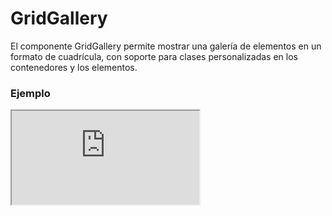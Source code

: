 
# GridGallery

El componente GridGallery permite mostrar una galería de elementos en un formato de cuadrícula, con soporte para clases personalizadas en los contenedores y los elementos.

### Ejemplo

<Iframe
  minHeightIframe="30dvh"
  src="https://fenextjs-component-storybook.vercel.app/iframe.html?args=&id=gridgallery-gridgallery--index&viewMode=story"
/>

### Importacion

Para importar el componente GridGallery, se puede hacer desde fenextjs

```tsx copy
import { GridGallery } from "fenextjs";
```

### Parametros

| Parametro     | Tipo        | Requerido | Default | Descripcion                                                          |
| ------------- | ----------- | --------- | ------- | -------------------------------------------------------------------- |
| items         | ReactNode[] | sí        |         | Lista de elementos que se mostrarán dentro de la galería.            |
| className     | string      | no        | ''      | Clase CSS para personalizar el contenedor principal de la galería.   |
| classNameItem | string      | no        | ''      | Clase CSS para personalizar cada uno de los elementos de la galería. |

### Storybook

Para ver el storybook del componente lo puede hacer con este [link](https://fenextjs-component-storybook.vercel.app/?path=/story/gridgallery-gridgallery--index)

### Usos

- Uso básico

```tsx copy
<GridGallery items={[<div>Item 1</div>, <div>Item 2</div>]} />
```

- Galería con clases personalizadas

```tsx copy
<GridGallery
  className="mi-galeria"
  classNameItem="mi-item"
  items={[<div>Item 1</div>, <div>Item 2</div>]}
/>
```

